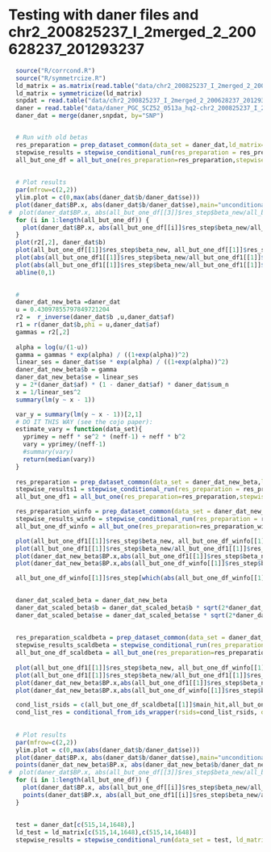 # Testing with daner files and chr2_200825237_I_2merged_2_200628237_201293237
```r
  source("R/corrcond.R")
  source("R/symmetrcize.R")
  ld_matrix = as.matrix(read.table("data/chr2_200825237_I_2merged_2_200628237_201293237.ld", header=F))
  ld_matrix = symmetricize(ld_matrix)
  snpdat = read.table("data/chr2_200825237_I_2merged_2_200628237_201293237.ld.snpdat", header=T)
  daner = read.table("data/daner_PGC_SCZ52_0513a_hq2-chr2_200825237_I_2merged_2_200628237_201293237.txt", header=T)
  daner_dat = merge(daner,snpdat, by="SNP")


  # Run with old betas
  res_preparation = prep_dataset_common(data_set = daner_dat,ld_matrix= ld_matrix,ld_noise=0, var_y = 3.7288262)
  stepwise_results = stepwise_conditional_run(res_preparation = res_preparation,p_value_threshold = 1e-4)
  all_but_one_df = all_but_one(res_preparation=res_preparation,stepwise_results = stepwise_results)
  
  
  # Plot results
  par(mfrow=c(2,2))
  ylim.plot = c(0,max(abs(daner_dat$b/daner_dat$se)))
  plot(daner_dat$BP.x, abs(daner_dat$b/daner_dat$se),main="unconditional", ylim=ylim.plot)
#  plot(daner_dat$BP.x, abs(all_but_one_df[[3]]$res_step$beta_new/all_but_one_df[[3]]$res_step$se_new),main=all_but_one_df[[3]]$main_hit)
  for (i in 1:length(all_but_one_df)) {
    plot(daner_dat$BP.x, abs(all_but_one_df[[i]]$res_step$beta_new/all_but_one_df[[i]]$res_step$se_new),main=all_but_one_df[[i]]$main_hit, ylim=ylim.plot)
  }
  plot(r2[,2], daner_dat$b)
  plot(all_but_one_df[[1]]$res_step$beta_new, all_but_one_df[[1]]$res_step$beta_new-all_but_one_df1[[1]]$res_step$beta_new)
  plot(abs(all_but_one_df1[[1]]$res_step$beta_new/all_but_one_df1[[1]]$res_step$se_new), abs(all_but_one_df[[1]]$res_step$beta_new/all_but_one_df[[1]]$res_step$se_new- all_but_one_df1[[1]]$res_step$beta_new/all_but_one_df1[[1]]$res_step$se_new),main=all_but_one_df[[1]]$main_hit)
  plot(abs(all_but_one_df1[[1]]$res_step$beta_new/all_but_one_df1[[1]]$res_step$se_new), abs(all_but_one_df[[1]]$res_step$beta_new/all_but_one_df[[1]]$res_step$se_new),main=all_but_one_df[[1]]$main_hit)
  abline(0,1)

  
  #
  daner_dat_new_beta =daner_dat
  u = 0.43097855797849721204
  r2 =  r_inverse(daner_dat$b ,u,daner_dat$af)
  r1 = r(daner_dat$b,phi = u,daner_dat$af)
  gammas = r2[,2]
  
  alpha = log(u/(1-u))
  gamma = gammas * exp(alpha) / ((1+exp(alpha))^2)
  linear_ses = daner_dat$se * exp(alpha) / ((1+exp(alpha))^2)
  daner_dat_new_beta$b = gamma
  daner_dat_new_beta$se = linear_ses
  y = 2*(daner_dat$af) * (1 - daner_dat$af) * daner_dat$sum_n
  x = 1/linear_ses^2
  summary(lm(y ~ x - 1))

  var_y = summary(lm(y ~ x - 1))[2,1]
  # DO IT THIS WAY (see the cojo paper):
  estimate_vary = function(data_set){
    yprimey = neff * se^2 * (neff-1) + neff * b^2
    vary = yprimey/(neff-1)
    #summary(vary)
    return(median(vary))
  }
  
  res_preparation = prep_dataset_common(data_set = daner_dat_new_beta,ld_matrix= ld_matrix,ld_noise=0, var_y = 0.2184498)
  stepwise_results1 = stepwise_conditional_run(res_preparation = res_preparation,p_value_threshold = 1e-4)
  all_but_one_df1 = all_but_one(res_preparation=res_preparation,stepwise_results = stepwise_results)

  res_preparation_winfo = prep_dataset_common(data_set = daner_dat_new_beta,ld_matrix= ld_matrix,ld_noise=0, var_y = 0.2184498)
  stepwise_results_winfo = stepwise_conditional_run(res_preparation = res_preparation_winfo,p_value_threshold = 1e-4)
  all_but_one_df_winfo = all_but_one(res_preparation=res_preparation_winfo,stepwise_results = stepwise_results_winfo)

  plot(all_but_one_df1[[1]]$res_step$beta_new, all_but_one_df_winfo[[1]]$res_step$beta_new)
  plot(all_but_one_df1[[1]]$res_step$beta_new/all_but_one_df1[[1]]$res_step$se_new, all_but_one_df_winfo[[1]]$res_step$beta_new/all_but_one_df_winfo[[1]]$res_step$se_new)
  plot(daner_dat_new_beta$BP.x,abs(all_but_one_df1[[1]]$res_step$beta_new/all_but_one_df1[[1]]$res_step$se_new))
  plot(daner_dat_new_beta$BP.x,abs(all_but_one_df_winfo[[1]]$res_step$beta_new/all_but_one_df_winfo[[1]]$res_step$se_new))

  all_but_one_df_winfo[[1]]$res_step[which(abs(all_but_one_df_winfo[[1]]$res_step$beta_new/all_but_one_df_winfo[[1]]$res_step$se_new)>3),]
  

  daner_dat_scaled_beta = daner_dat_new_beta
  daner_dat_scaled_beta$b = daner_dat_scaled_beta$b * sqrt(2*daner_dat_scaled_beta$af*(1-daner_dat_scaled_beta$af)*daner_dat_scaled_beta$info)
  daner_dat_scaled_beta$se = daner_dat_scaled_beta$se * sqrt(2*daner_dat_scaled_beta$af*(1-daner_dat_scaled_beta$af)*daner_dat_scaled_beta$info)
  
 
  res_preparation_scaldbeta = prep_dataset_common(data_set = daner_dat_new_beta,ld_matrix= ld_matrix,ld_noise=0, var_y = 0.2184498)
  stepwise_results_scaldbeta = stepwise_conditional_run(res_preparation = res_preparation_winfo,p_value_threshold = 1e-4)
  all_but_one_df_scaldbeta = all_but_one(res_preparation=res_preparationscaldbeta,stepwise_results = stepwise_results_winfo)
  
  plot(all_but_one_df1[[1]]$res_step$beta_new, all_but_one_df_winfo[[1]]$res_step$beta_new)
  plot(all_but_one_df1[[1]]$res_step$beta_new/all_but_one_df1[[1]]$res_step$se_new, all_but_one_df_winfo[[1]]$res_step$beta_new/all_but_one_df_winfo[[1]]$res_step$se_new)
  plot(daner_dat_new_beta$BP.x,abs(all_but_one_df1[[1]]$res_step$beta_new/all_but_one_df1[[1]]$res_step$se_new))
  plot(daner_dat_new_beta$BP.x,abs(all_but_one_df_winfo[[1]]$res_step$beta_new/all_but_one_df_winfo[[1]]$res_step$se_new))

  cond_list_rsids = c(all_but_one_df_scaldbeta[[1]]$main_hit,all_but_one_df_scaldbeta[[1]]$conditional_on)
  cond_list_res = conditional_from_ids_wrapper(rsids=cond_list_rsids, data_set=daner_dat_scaled_beta, ld_matrix=ld_matrix, var_y = 0.2184498)
  
  
  # Plot results
  par(mfrow=c(2,2))
  ylim.plot = c(0,max(abs(daner_dat$b/daner_dat$se)))
  plot(daner_dat$BP.x, abs(daner_dat$b/daner_dat$se),main="unconditional", ylim=ylim.plot)
  points(daner_dat_new_beta$BP.x, abs(daner_dat_new_beta$b/daner_dat_new_beta$se), pch="x")
#  plot(daner_dat$BP.x, abs(all_but_one_df[[3]]$res_step$beta_new/all_but_one_df[[3]]$res_step$se_new),main=all_but_one_df[[3]]$main_hit)
  for (i in 1:length(all_but_one_df)) {
    plot(daner_dat$BP.x, abs(all_but_one_df[[i]]$res_step$beta_new/all_but_one_df[[i]]$res_step$se_new),main=all_but_one_df[[i]]$main_hit, ylim=ylim.plot)
    points(daner_dat$BP.x, abs(all_but_one_df1[[i]]$res_step$beta_new/all_but_one_df1[[i]]$res_step$se_new),pch="x")
  }
  
  
  test = daner_dat[c(515,14,1648),]
  ld_test = ld_matrix[c(515,14,1648),c(515,14,1648)]
  stepwise_results = stepwise_conditional_run(data_set = test, ld_matrix = ld_test, p_value_threshold = 1e-4,  var_y = 3.7288262)  
  
```





